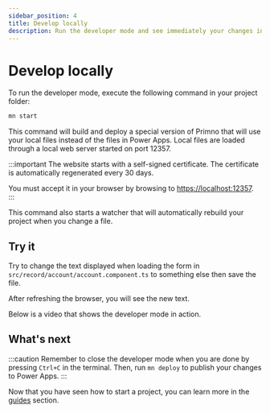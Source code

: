 ```yaml
---
sidebar_position: 4
title: Develop locally
description: Run the developer mode and see immediately your changes in the browser.
---
```


# Develop locally

To run the developer mode, execute the following command in your project folder:

```bash
mn start
```

This command will build and deploy a special version of Primno that will use your local files instead of the files in Power Apps.
Local files are loaded through a local web server started on port 12357.

:::important
The website starts with a self-signed certificate. The certificate is automatically regenerated every 30 days.

You must accept it in your browser by browsing to [https://localhost:12357](https://localhost:12357).
:::

This command also starts a watcher that will automatically rebuild your project when you change a file.

## Try it

Try to change the text displayed when loading the form in `src/record/account/account.component.ts` to something else then save the file.

After refreshing the browser, you will see the new text.

Below is a video that shows the developer mode in action.

<ReactPlayer url={HomeMovieUrl} muted={true} height={480} width={640} controls={true} />

## What's next

:::caution
Remember to close the developer mode when you are done by pressing `Ctrl+C` in the terminal.
Then, run `mn deploy` to publish your changes to Power Apps.
:::

Now that you have seen how to start a project, you can learn more in the [guides](../guides) section.
